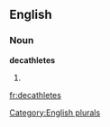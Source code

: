 ==English==

===Noun===
'''decathletes'''

# {{plural of|[[decathlete]]}}

[[Category:English plurals]]

[[fr:decathletes]]